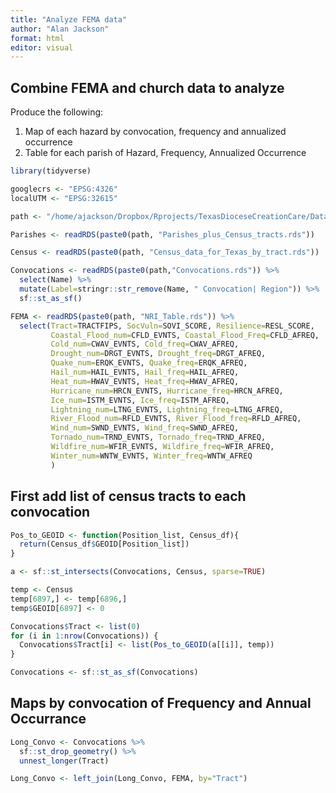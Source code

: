 ```yaml
---
title: "Analyze FEMA data"
author: "Alan Jackson"
format: html
editor: visual
---
```


## Combine FEMA and church data to analyze

Produce the following:

1. Map of each hazard by convocation, frequency and annualized occurrence
2. Table for each parish of Hazard, Frequency, Annualized Occurrence


```r

library(tidyverse)

googlecrs <- "EPSG:4326"
localUTM <- "EPSG:32615"

path <- "/home/ajackson/Dropbox/Rprojects/TexasDioceseCreationCare/Data/"

Parishes <- readRDS(paste0(path, "Parishes_plus_Census_tracts.rds"))

Census <- readRDS(paste0(path, "Census_data_for_Texas_by_tract.rds"))

Convocations <- readRDS(paste0(path,"Convocations.rds")) %>% 
  select(Name) %>% 
  mutate(Label=stringr::str_remove(Name, " Convocation| Region")) %>% 
  sf::st_as_sf()

FEMA <- readRDS(paste0(path, "NRI_Table.rds")) %>% 
  select(Tract=TRACTFIPS, SocVuln=SOVI_SCORE, Resilience=RESL_SCORE, 
         Coastal_Flood_num=CFLD_EVNTS, Coastal_Flood_Freq=CFLD_AFREQ,
         Cold_num=CWAV_EVNTS, Cold_freq=CWAV_AFREQ,
         Drought_num=DRGT_EVNTS, Drought_freq=DRGT_AFREQ,
         Quake_num=ERQK_EVNTS, Quake_freq=ERQK_AFREQ,
         Hail_num=HAIL_EVNTS, Hail_freq=HAIL_AFREQ,
         Heat_num=HWAV_EVNTS, Heat_freq=HWAV_AFREQ,
         Hurricane_num=HRCN_EVNTS, Hurricane_freq=HRCN_AFREQ,
         Ice_num=ISTM_EVNTS, Ice_freq=ISTM_AFREQ,
         Lightning_num=LTNG_EVNTS, Lightning_freq=LTNG_AFREQ,
         River_Flood_num=RFLD_EVNTS, River_Flood_freq=RFLD_AFREQ,
         Wind_num=SWND_EVNTS, Wind_freq=SWND_AFREQ,
         Tornado_num=TRND_EVNTS, Tornado_freq=TRND_AFREQ,
         Wildfire_num=WFIR_EVNTS, Wildfire_freq=WFIR_AFREQ,
         Winter_num=WNTW_EVNTS, Winter_freq=WNTW_AFREQ
         )

```

##        First add list of census tracts to each convocation

```r

Pos_to_GEOID <- function(Position_list, Census_df){
  return(Census_df$GEOID[Position_list])
}

a <- sf::st_intersects(Convocations, Census, sparse=TRUE)

temp <- Census
temp[6897,] <- temp[6896,]
temp$GEOID[6897] <- 0

Convocations$Tract <- list(0)
for (i in 1:nrow(Convocations)) {
  Convocations$Tract[i] <- list(Pos_to_GEOID(a[[i]], temp))
}

Convocations <- sf::st_as_sf(Convocations)


```

##        Maps by convocation of Frequency and Annual Occurrance

```r

Long_Convo <- Convocations %>% 
  sf::st_drop_geometry() %>% 
  unnest_longer(Tract)

Long_Convo <- left_join(Long_Convo, FEMA, by="Tract")



```





